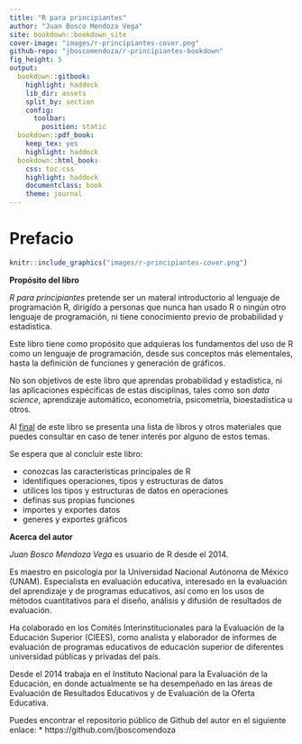 ```yaml
---
title: "R para principiantes"
author: "Juan Bosco Mendoza Vega"
site: bookdown::bookdown_site
cover-image: "images/r-principiantes-cover.png"
github-repo: "jboscomendoza/r-principiantes-bookdown"
fig_height: 5 
output:
  bookdown::gitbook:
    highlight: haddock
    lib_dir: assets
    split_by: section
    config:
      toolbar:
        position: static
  bookdown::pdf_book:
    keep_tex: yes
    highlight: haddock
  bookdown::html_book:
    css: toc.css
    highlight: haddock
    documentclass: book
    theme: journal
---
```


# Prefacio {-}
```r
knitr::include_graphics("images/r-principiantes-cover.png")
```

**Propósito del libro**

*R para principiantes* pretende ser un materal introductorio al lenguaje de programación R, dirigído a personas que nunca han usado R o ningún otro lenguaje de programación, ni tiene conocimiento previo de probabilidad y estadística.

Este libro tiene como propósito que adquieras los fundamentos del uso de R como un lenguaje de programación, desde sus conceptos más elementales, hasta la definición de funciones y generación de gráficos.

No son objetivos de este libro que aprendas probabilidad y estadística, ni las aplicaciones espécificas de estas disciplinas, tales como son *data science*, aprendizaje automático, econometría, psicometría, bioestadística u otros.

Al [final](#conclusion) de este libro se presenta una lista de libros y otros materiales que puedes consultar en caso de tener interés por alguno de estos temas.

Se espera que al concluir este libro:

*	conozcas las características principales de R
* identifiques operaciones, tipos y estructuras de datos 
*	utilices los tipos y estructuras de datos en operaciones
*	definas sus propias funciones
* importes y exportes datos
* generes y exportes gráficos

**Acerca del autor**

*Juan Bosco Mendoza Vega* es usuario de R desde el 2014. 

Es maestro en psicología por la Universidad Nacional Autónoma de México (UNAM). Especialista en evaluación educativa, interesado en la evaluación del aprendizaje y de programas educativos, así como en los usos de métodos cuantitativos para el diseño, análisis y difusión de resultados de evaluación.

Ha colaborado en los Comités Interinstitucionales para la Evaluación de la Educación Superior (CIEES), como analista y elaborador de informes de evaluación de programas educativos de educación superior de diferentes universidad públicas y privadas del país. 

Desde el 2014 trabaja en el Instituto Nacional para la Evaluación de la Educación, en donde actualmente se ha desempeñado en las áreas de Evaluación de Resultados Educativos y de Evaluación de la Oferta Educativa.

Puedes encontrar el repositorio público de Github del autor en el siguiente enlace:
* https://github.com/jboscomendoza
